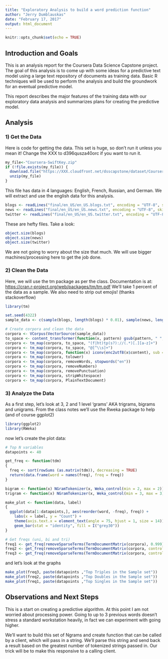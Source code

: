 ```yaml
---
title: "Exploratory Analysis to build a word prediction function"
author: "Jerry Dumblauskas"
date: "February 17, 2017"
output: html_document
---
```


```r
knitr::opts_chunk$set(echo = TRUE)
```

## Introduction and Goals

This is an analysis report for the Coursera Data Science Capstone project. The goal of this analysis is to come up with some ideas for a predictive text model using a large text repository of documents as training data. Basic R techniques will be used to perform the analysis and build the groundwork for an eventual predictive model.

This report describes the major features of the training data with our exploratory data analysis and summarizes plans for creating the predictive model.


## Analysis
### 1) Get the Data
Here is code for getting the data.  This set is huge, so don't run it unless you mean it!  Change the XXX to d396qusza40orc if you want to run it.

```r
my_file<-"Coursera-SwiftKey.zip"
if (!file.exists(my_file)) {
  download.file("https://XXX.cloudfront.net/dsscapstone/dataset/Coursera-SwiftKey.zip", destfile=my_file)
  unzip(my_file)
}
```

This file has data in 4 languages: English, French, Russian, and German.  We will extract and use the english data for this analysis.
```r
blogs <- readLines("final/en_US/en_US.blogs.txt", encoding = "UTF-8", skipNul = TRUE)
news <- readLines("final/en_US/en_US.news.txt", encoding = "UTF-8", skipNul = TRUE)
twitter <- readLines("final/en_US/en_US.twitter.txt", encoding = "UTF-8", skipNul = TRUE)
```

These are hefty files.  Take a look:
```r
object.size(blogs)
object.size(news)
object.size(twitter)
```

We are not going to worry about the size that much.  We will use bigger machines/processing here to get the job done.

### 2) Clean the Data
Here, we will use the tm package as per the class.  Documentation is at: <https://cran.r-project.org/web/packages/tm/tm.pdf>
We'll take 1 percent of the data as a sample.  We also need to strip out emojis! (thanks stackoverflow)


```r
library(tm)

set.seed(4322)
sample_data <- c(sample(blogs, length(blogs) * 0.01), sample(news, length(news) * 0.01), sample(twitter, length(twitter) * 0.01))

# Create corpora and clean the data
corpora <- VCorpus(VectorSource(sample_data))
to_space <- content_transformer(function(x, pattern) gsub(pattern, " ", x))
corpora <- tm_map(corpora, to_space, "(f|ht)tp(s?)://(.*)[.][a-z]+")
corpora <- tm_map(corpora, to_space, "@[^\\s]+")
corpora <- tm_map(corpora, function(x) iconv(enc2utf8(x$content), sub = "byte"))
corpora <- tm_map(corpora, tolower)
corpora <- tm_map(corpora, removeWords, stopwords("en"))
corpora <- tm_map(corpora, removeNumbers)
corpora <- tm_map(corpora, removePunctuation)
corpora <- tm_map(corpora, stripWhitespace)
corpora <- tm_map(corpora, PlainTextDocument)
```


### 3) Analyze the Data
As a first step, let's look at 3, 2 and 1 level 'grams' AKA trigrams, bigrams and unigrams.  From the class notes we'll use the Rweka package to help (and of course ggplot2)

```r
library(ggplot2)
library(RWeka)
```

now let's create the plot data:
```r

# Top N variables
datapoints <- 40

get_freq <- function(tdm) 
{
  freq <- sort(rowSums (as.matrix(tdm)), decreasing = TRUE)
  return(data.frame(word = names(freq), freq = freq))
}

bigram <- function(x) NGramTokenizer(x, Weka_control(min = 2, max = 2))
trigram <- function(x) NGramTokenizer(x, Weka_control(min = 3, max = 3))

make_plot <- function(data, label) 
{
  ggplot(data[1:datapoints,], aes(reorder(word, -freq), freq)) +
    labs(x = label, y = "Count") +
    theme(axis.text.x = element_text(angle = 75, hjust = 1, size = 14)) +
    geom_bar(stat = "identity", fill = I("grey30"))
}

# Get freqs (uni, bi and tri)
freq1 <- get_freq(removeSparseTerms(TermDocumentMatrix(corpora), 0.999))
freq2 <- get_freq(removeSparseTerms(TermDocumentMatrix(corpora, control = list(tokenize = bigram)), 0.999))
freq3 <- get_freq(removeSparseTerms(TermDocumentMatrix(corpora, control = list(tokenize = trigram)), 0.9999))
```

and let's look at the graphs
```r
make_plot(freq3, paste(datapoints ,"Top Triples in the Sample set"))
make_plot(freq2, paste(datapoints ,"Top Doubles in the Sample set"))
make_plot(freq1, paste(datapoints ,"Top Singles in the Sample set"))
```


## Observations and Next Steps

This is a start on creating a predictive algorithm.  At this point I am not worried about processing power.  Going to up to 3 previous words doesn't stress a standard workstation heavily, in fact we can experiment with going higher.

We'll want to build this set of Ngrams and create function that can be called by a client, which will pass in a string.  We'll parse this string and send back a result based on the greatest number of tokenized strings passed in.  Our trick will be to make this responsive to a calling client.
